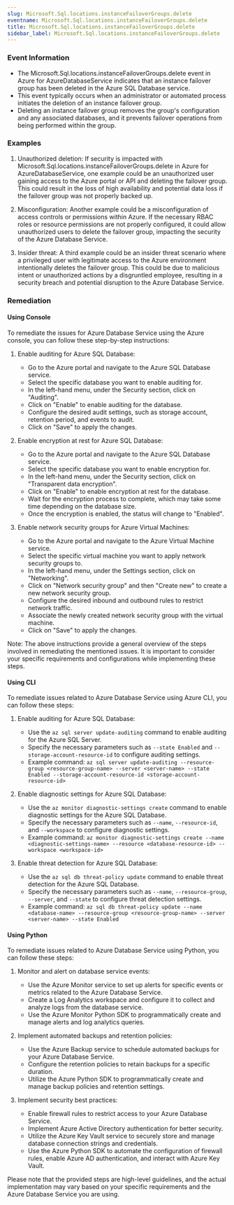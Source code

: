 ```yaml
--- 
slug: Microsoft.Sql.locations.instanceFailoverGroups.delete
eventname: Microsoft.Sql.locations.instanceFailoverGroups.delete
title: Microsoft.Sql.locations.instanceFailoverGroups.delete
sidebar_label: Microsoft.Sql.locations.instanceFailoverGroups.delete
---
```

                       
### Event Information

- The Microsoft.Sql.locations.instanceFailoverGroups.delete event in Azure for AzureDatabaseService indicates that an instance failover group has been deleted in the Azure SQL Database service.
- This event typically occurs when an administrator or automated process initiates the deletion of an instance failover group.
- Deleting an instance failover group removes the group's configuration and any associated databases, and it prevents failover operations from being performed within the group.


### Examples

1. Unauthorized deletion: If security is impacted with Microsoft.Sql.locations.instanceFailoverGroups.delete in Azure for AzureDatabaseService, one example could be an unauthorized user gaining access to the Azure portal or API and deleting the failover group. This could result in the loss of high availability and potential data loss if the failover group was not properly backed up.

2. Misconfiguration: Another example could be a misconfiguration of access controls or permissions within Azure. If the necessary RBAC roles or resource permissions are not properly configured, it could allow unauthorized users to delete the failover group, impacting the security of the Azure Database Service.

3. Insider threat: A third example could be an insider threat scenario where a privileged user with legitimate access to the Azure environment intentionally deletes the failover group. This could be due to malicious intent or unauthorized actions by a disgruntled employee, resulting in a security breach and potential disruption to the Azure Database Service.

### Remediation

#### Using Console

To remediate the issues for Azure Database Service using the Azure console, you can follow these step-by-step instructions:

1. Enable auditing for Azure SQL Database:
   - Go to the Azure portal and navigate to the Azure SQL Database service.
   - Select the specific database you want to enable auditing for.
   - In the left-hand menu, under the Security section, click on "Auditing".
   - Click on "Enable" to enable auditing for the database.
   - Configure the desired audit settings, such as storage account, retention period, and events to audit.
   - Click on "Save" to apply the changes.

2. Enable encryption at rest for Azure SQL Database:
   - Go to the Azure portal and navigate to the Azure SQL Database service.
   - Select the specific database you want to enable encryption for.
   - In the left-hand menu, under the Security section, click on "Transparent data encryption".
   - Click on "Enable" to enable encryption at rest for the database.
   - Wait for the encryption process to complete, which may take some time depending on the database size.
   - Once the encryption is enabled, the status will change to "Enabled".

3. Enable network security groups for Azure Virtual Machines:
   - Go to the Azure portal and navigate to the Azure Virtual Machine service.
   - Select the specific virtual machine you want to apply network security groups to.
   - In the left-hand menu, under the Settings section, click on "Networking".
   - Click on "Network security group" and then "Create new" to create a new network security group.
   - Configure the desired inbound and outbound rules to restrict network traffic.
   - Associate the newly created network security group with the virtual machine.
   - Click on "Save" to apply the changes.

Note: The above instructions provide a general overview of the steps involved in remediating the mentioned issues. It is important to consider your specific requirements and configurations while implementing these steps.

#### Using CLI

To remediate issues related to Azure Database Service using Azure CLI, you can follow these steps:

1. Enable auditing for Azure SQL Database:
   - Use the `az sql server update-auditing` command to enable auditing for the Azure SQL Server.
   - Specify the necessary parameters such as `--state Enabled` and `--storage-account-resource-id` to configure auditing settings.
   - Example command: `az sql server update-auditing --resource-group <resource-group-name> --server <server-name> --state Enabled --storage-account-resource-id <storage-account-resource-id>`

2. Enable diagnostic settings for Azure SQL Database:
   - Use the `az monitor diagnostic-settings create` command to enable diagnostic settings for the Azure SQL Database.
   - Specify the necessary parameters such as `--name`, `--resource-id`, and `--workspace` to configure diagnostic settings.
   - Example command: `az monitor diagnostic-settings create --name <diagnostic-settings-name> --resource <database-resource-id> --workspace <workspace-id>`

3. Enable threat detection for Azure SQL Database:
   - Use the `az sql db threat-policy update` command to enable threat detection for the Azure SQL Database.
   - Specify the necessary parameters such as `--name`, `--resource-group`, `--server`, and `--state` to configure threat detection settings.
   - Example command: `az sql db threat-policy update --name <database-name> --resource-group <resource-group-name> --server <server-name> --state Enabled`

#### Using Python

To remediate issues related to Azure Database Service using Python, you can follow these steps:

1. Monitor and alert on database service events:
   - Use the Azure Monitor service to set up alerts for specific events or metrics related to the Azure Database Service.
   - Create a Log Analytics workspace and configure it to collect and analyze logs from the database service.
   - Use the Azure Monitor Python SDK to programmatically create and manage alerts and log analytics queries.

2. Implement automated backups and retention policies:
   - Use the Azure Backup service to schedule automated backups for your Azure Database Service.
   - Configure the retention policies to retain backups for a specific duration.
   - Utilize the Azure Python SDK to programmatically create and manage backup policies and retention settings.

3. Implement security best practices:
   - Enable firewall rules to restrict access to your Azure Database Service.
   - Implement Azure Active Directory authentication for better security.
   - Utilize the Azure Key Vault service to securely store and manage database connection strings and credentials.
   - Use the Azure Python SDK to automate the configuration of firewall rules, enable Azure AD authentication, and interact with Azure Key Vault.

Please note that the provided steps are high-level guidelines, and the actual implementation may vary based on your specific requirements and the Azure Database Service you are using.


 